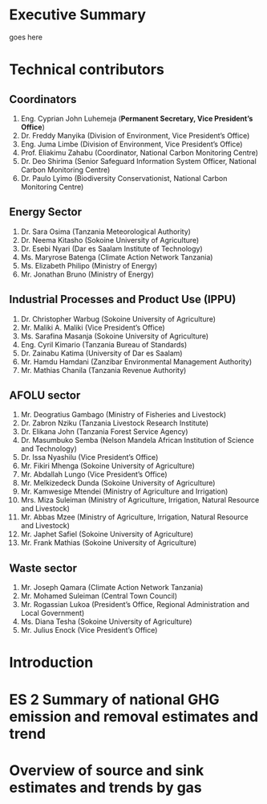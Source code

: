 # Executive Summary {.unnumbered}

goes here 


# Technical contributors {.unumbered}

## Coordinators {.unumbered}
1.	Eng. Cyprian John Luhemeja (**Permanent Secretary, Vice President’s Office**)
2.	Dr. Freddy Manyika (Division of Environment, Vice President’s Office)
3.	Eng. Juma Limbe (Division of Environment, Vice President’s Office)
4.	Prof. Eliakimu Zahabu (Coordinator, National Carbon Monitoring Centre)
5.	Dr. Deo Shirima (Senior Safeguard Information System Officer, National Carbon Monitoring Centre)
6.	Dr. Paulo Lyimo (Biodiversity Conservationist, National Carbon Monitoring Centre)

## Energy Sector {.unumbered}
1.	Dr. Sara Osima (Tanzania Meteorological Authority)
2.	Dr. Neema Kitasho (Sokoine University of Agriculture)
3.	Dr. Esebi Nyari (Dar es Saalam Institute of Technology)
4.	Ms. Maryrose Batenga (Climate Action Network Tanzania)
5.	Ms. Elizabeth Philipo (Ministry of Energy)
6.	Mr. Jonathan Bruno (Ministry of Energy)

## Industrial Processes and Product Use (IPPU) {.unumbered}

1.	Dr. Christopher Warbug (Sokoine University of Agriculture)
2.	Mr. Maliki A. Maliki (Vice President’s Office)
3.	Ms. Sarafina Masanja (Sokoine University of Agriculture)
4.	Eng. Cyril Kimario (Tanzania Bureau of Standards)
5.	Dr. Zainabu Katima (University of Dar es Saalam)
6.	Mr. Hamdu Hamdani (Zanzibar Environmental Management Authority)
7.	Mr. Mathias Chanila (Tanzania Revenue Authority)

## AFOLU sector {.unumbered}

1.	Mr. Deogratius Gambago (Ministry of Fisheries and Livestock)
2.	Dr. Zabron Nziku (Tanzania Livestock Research Institute)
3.	Dr. Elikana John (Tanzania Forest Service Agency)
4.	Dr. Masumbuko Semba (Nelson Mandela African Institution of Science and Technology)
5.	Dr. Issa Nyashilu (Vice President’s Office)
6.	Mr. Fikiri Mhenga (Sokoine University of Agriculture)
7.	Mr. Abdallah Lungo (Vice President’s Office)
8.	Mr. Melkizedeck Dunda (Sokoine University of Agriculture)
9.	Mr. Kamwesige Mtendei (Ministry of Agriculture and Irrigation)
10.	Mrs. Miza Suleiman (Ministry of Agriculture, Irrigation, Natural Resource and Livestock)
11.	Mr. Abbas Mzee (Ministry of Agriculture, Irrigation, Natural Resource and Livestock)
12.	Mr. Japhet Safiel (Sokoine University of Agriculture)
13.	Mr. Frank Mathias (Sokoine University of Agriculture)

## Waste sector {.unumbered}

1.	Mr. Joseph Qamara (Climate Action Network Tanzania)
2.	Mr. Mohamed Suleiman (Central Town Council)
3.	Mr. Rogassian Lukoa (President’s Office, Regional Administration and Local Government)
4.	Ms. Diana Tesha (Sokoine University of Agriculture)
5.	Mr. Julius Enock (Vice President’s Office)


# Introduction {.unnumbered}

# ES 2 Summary of national GHG emission and removal estimates and trend {.unnumbered}

# Overview of source and sink estimates and trends by gas {.unnumbered}
